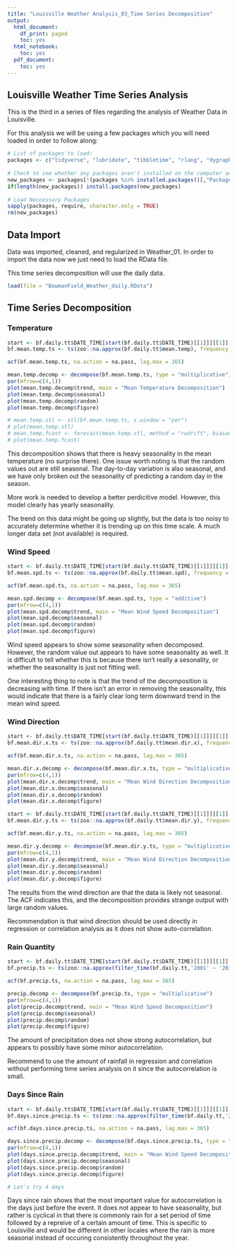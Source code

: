 ---
title: "Louisville Weather Analysis_03_Time Series Decomposition"
output:
  html_document:
    df_print: paged
    toc: yes
  html_notebook:
    toc: yes
  pdf_document:
    toc: yes
---

## Louisville Weather Time Series Analysis

This is the third in a series of files regarding the analysis of Weather Data in Louisville.

For this analysis we will be using a few packages which you will need loaded in order to follow along:

```{r echo=TRUE, results='hide', message=FALSE, error=FALSE}
# List of packages to load:
packages <- c("tidyverse", "lubridate", "tibbletime", "rlang", "dygraphs", "forecast", "zoo", "xts", "stringr")
  
# Check to see whether any packages aren't installed on the computer and install
new_packages <- packages[!(packages %in% installed.packages()[,"Package"])]
if(length(new_packages)) install.packages(new_packages)
  
# Load Neccessary Packages
sapply(packages, require, character.only = TRUE)
rm(new_packages)
```


## Data Import

Data was imported, cleaned, and regularized in Weather_01. In order to import the data now we just need to load the RData file.

This time series decomposition will use the daily data.

```{r}
load(file = "BowmanField_Weather_daily.RData")
```


## Time Series Decomposition

### Temperature
```{r fig.height = 5, fig.width = 8}
start <- bf.daily.tt$DATE_TIME[start(bf.daily.tt$DATE_TIME)[[1]]][[1]]
bf.mean.temp.ts <- ts(zoo::na.approx(bf.daily.tt$mean.temp), frequency = 365,start = start)

acf(bf.mean.temp.ts, na.action = na.pass, lag.max = 365)
```

```{r fig.height = 7, fig.width = 8}
mean.temp.decomp <- decompose(bf.mean.temp.ts, type = "multiplicative")
par(mfrow=c(4,1))
plot(mean.temp.decomp$trend, main = "Mean Temperature Decomposition")
plot(mean.temp.decomp$seasonal)
plot(mean.temp.decomp$random)
plot(mean.temp.decomp$figure)

# mean.temp.stl <- stl(bf.mean.temp.ts, s.window = "per")
# plot(mean.temp.stl)
# mean.temp.fcast <- forecast(mean.temp.stl, method = "rwdrift", biasadj = TRUE)
# plot(mean.temp.fcast)
```

This decomposition shows that there is heavy seasonality in the mean temperature (no surprise there). One issue worth noting is that the random values out are still seasonal. The day-to-day variation is also seasonal, and we have only broken out the seasonality of predicting a random day in the season. 

More work is needed to develop a better perdicitive model. However, this model clearly has yearly seasonality.

The trend on this data might be going up slightly, but the data is too noisy to accurately determine whether it is trending up on this time scale. A much longer data set (not available) is required.

### Wind Speed
```{r fig.height = 5, fig.width = 8}
start <- bf.daily.tt$DATE_TIME[start(bf.daily.tt$DATE_TIME)[[1]]][[1]]
bf.mean.spd.ts <- ts(zoo::na.approx(bf.daily.tt$mean.spd), frequency = 365,start = start)

acf(bf.mean.spd.ts, na.action = na.pass, lag.max = 365)
```

```{r fig.height = 7, fig.width = 8}
mean.spd.decomp <- decompose(bf.mean.spd.ts, type = "additive")
par(mfrow=c(4,1))
plot(mean.spd.decomp$trend, main = "Mean Wind Speed Decomposition")
plot(mean.spd.decomp$seasonal)
plot(mean.spd.decomp$random)
plot(mean.spd.decomp$figure)
```

Wind speed appears to show some seasonality when decomposed. However, the random value out appears to have some seasonality as well. It is difficult to tell whether this is because there isn't really a sesonality, or whether the seasonality is just not fitting well. 

One interesting thing to note is that the trend of the decomposition is decreasing with time. If there isn't an error in removing the seasonality, this would indicate that there is a fairly clear long term downward trend in the mean wind speed. 

### Wind Direction
```{r fig.height = 5, fig.width = 8}
start <- bf.daily.tt$DATE_TIME[start(bf.daily.tt$DATE_TIME)[[1]]][[1]]
bf.mean.dir.x.ts <- ts(zoo::na.approx(bf.daily.tt$mean.dir.x), frequency = 365,start = start)

acf(bf.mean.dir.x.ts, na.action = na.pass, lag.max = 365)
```

```{r fig.height = 7, fig.width = 8}
mean.dir.x.decomp <- decompose(bf.mean.dir.x.ts, type = "multiplicative")
par(mfrow=c(4,1))
plot(mean.dir.x.decomp$trend, main = "Mean Wind Direction Decomposition - X Direction")
plot(mean.dir.x.decomp$seasonal)
plot(mean.dir.x.decomp$random)
plot(mean.dir.x.decomp$figure)
```

```{r fig.height = 5, fig.width = 8}
start <- bf.daily.tt$DATE_TIME[start(bf.daily.tt$DATE_TIME)[[1]]][[1]]
bf.mean.dir.y.ts <- ts(zoo::na.approx(bf.daily.tt$mean.dir.y), frequency = 365,start = start)

acf(bf.mean.dir.y.ts, na.action = na.pass, lag.max = 365)
```

```{r fig.height = 7, fig.width = 8}
mean.dir.y.decomp <- decompose(bf.mean.dir.y.ts, type = "multiplicative")
par(mfrow=c(4,1))
plot(mean.dir.y.decomp$trend, main = "Mean Wind Direction Decomposition - Y Direction")
plot(mean.dir.y.decomp$seasonal)
plot(mean.dir.y.decomp$random)
plot(mean.dir.y.decomp$figure)
```

The results from the wind direction are that the data is likely not seasonal. The ACF indicates this, and the decomposition provides strange output with large random values. 

Recommendation is that wind direction should be used directly in regression or correlation analysis as it does not show auto-correlation.

### Rain Quantity
```{r fig.height = 5, fig.width = 8}
start <- bf.daily.tt$DATE_TIME[start(bf.daily.tt$DATE_TIME)[[1]]][[1]]
bf.precip.ts <- ts(zoo::na.approx(filter_time(bf.daily.tt,'2001' ~ '2017')$sum.precip), frequency = 365,start = start)

acf(bf.precip.ts, na.action = na.pass, lag.max = 365)
```

```{r fig.height = 7, fig.width = 8}
precip.decomp <- decompose(bf.precip.ts, type = "multiplicative")
par(mfrow=c(4,1))
plot(precip.decomp$trend, main = "Mean Wind Speed Decomposition")
plot(precip.decomp$seasonal)
plot(precip.decomp$random)
plot(precip.decomp$figure)
```

The amount of precipitation does not show strong autocorrelation, but appears to possibly have some minor autocorrelation. 

Recommend to use the amount of rainfall in regression and correlation without performing time series analysis on it since the autocorrelation is small.

### Days Since Rain
```{r fig.height = 5, fig.width = 8}
start <- bf.daily.tt$DATE_TIME[start(bf.daily.tt$DATE_TIME)[[1]]][[1]]
bf.days.since.precip.ts <- ts(zoo::na.approx(filter_time(bf.daily.tt,'2001' ~ '2017')$days.since.precip), frequency = 365,start = start)

acf(bf.days.since.precip.ts, na.action = na.pass, lag.max = 365)
```

```{r fig.height = 7, fig.width = 8}
days.since.precip.decomp <- decompose(bf.days.since.precip.ts, type = "multiplicative")
par(mfrow=c(4,1))
plot(days.since.precip.decomp$trend, main = "Mean Wind Speed Decomposition")
plot(days.since.precip.decomp$seasonal)
plot(days.since.precip.decomp$random)
plot(days.since.precip.decomp$figure)

# Let's try 4 days 
```

Days since rain shows that the most important value for autocorrelation is the days just before the event. It does not appear to have seasonality, but rather is cyclical in that there is commonly rain for a set period of time followed by a repreive of a certain amount of time. This is specific to Louisville and would be different in other locales where the rain is more seasonal instead of occuring consistently throughout the year.